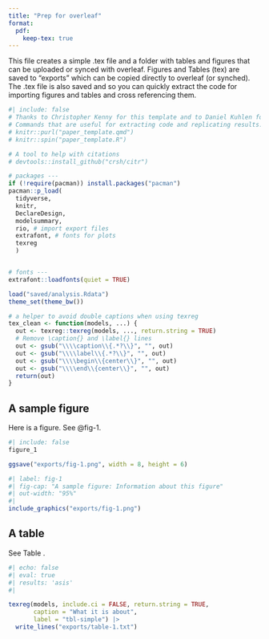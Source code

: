 ```yaml
---
title: "Prep for overleaf"
format: 
  pdf:
    keep-tex: true
---
```


This file creates a simple .tex file and a folder with tables and figures that can be uploaded or synced with overleaf. Figures and Tables (tex) are saved to "exports" which can be copied directly to overleaf (or synched). The .tex file is also saved and so you can quickly extract the code for importing figures and tables and cross referencing them.

```r
#| include: false
# Thanks to Christopher Kenny for this template and to Daniel Kuhlen for further development https://github.com/danielkuhlen/academicwriting
# Commands that are useful for extracting code and replicating results:
# knitr::purl("paper_template.qmd")
# knitr::spin("paper_template.R")

# A tool to help with citations
# devtools::install_github("crsh/citr")

# packages ---
if (!require(pacman)) install.packages("pacman")
pacman::p_load(
  tidyverse,
  knitr,
  DeclareDesign,
  modelsummary,
  rio, # import export files
  extrafont, # fonts for plots
  texreg
  )


# fonts --- 
extrafont::loadfonts(quiet = TRUE)

load("saved/analysis.Rdata")
theme_set(theme_bw())

# a helper to avoid double captions when using texreg
tex_clean <- function(models, ...) {
  out <- texreg::texreg(models, ..., return.string = TRUE)
  # Remove \caption{} and \label{} lines
  out <- gsub("\\\\caption\\{.*?\\}", "", out)
  out <- gsub("\\\\label\\{.*?\\}", "", out)
  out <- gsub("\\\\begin\\{center\\}", "", out)
  out <- gsub("\\\\end\\{center\\}", "", out)
  return(out)
}

```


## A sample figure

Here is a figure. See @fig-1.

```r
#| include: false
figure_1 

ggsave("exports/fig-1.png", width = 8, height = 6)
```


```r
#| label: fig-1
#| fig-cap: "A sample figure: Information about this figure"
#| out-width: "95%"
#| 
include_graphics("exports/fig-1.png")
```


## A table

See Table \ref{tbl-simple}. 


```r
#| echo: false
#| eval: true
#| results: 'asis'
#| 

texreg(models, include.ci = FALSE, return.string = TRUE,
       caption = "What it is about",
       label = "tbl-simple") |>
  write_lines("exports/table-1.txt")


```


\input{"exports/table-1.txt"} 



